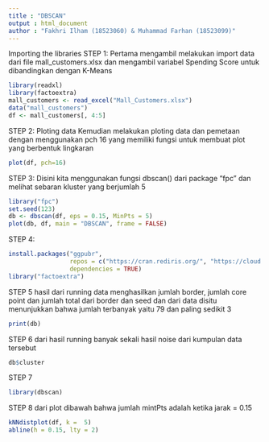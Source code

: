 ```yaml
---
title : "DBSCAN"
output : html_document
author : "Fakhri Ilham (18523060) & Muhammad Farhan (18523099)"
---
```



Importing the libraries
STEP 1:
Pertama mengambil melakukan import data dari file mall_customers.xlsx dan mengambil variabel Spending Score untuk dibandingkan dengan K-Means

```r
library(readxl)
library(factoextra)
mall_customers <- read_excel("Mall_Customers.xlsx")
data("mall_customers")
df <- mall_customers[, 4:5]
```

STEP 2:
Ploting data
Kemudian melakukan ploting data dan pemetaan dengan menggunakan pch 16 yang memiliki fungsi untuk membuat plot yang berbentuk lingkaran
```r
plot(df, pch=16)

```


STEP 3:
Disini kita menggunakan fungsi dbscan() dari package "fpc" dan melihat sebaran kluster yang berjumlah 5
```r
library("fpc")
set.seed(123)
db <- dbscan(df, eps = 0.15, MinPts = 5)
plot(db, df, main = "DBSCAN", frame = FALSE)
```


STEP 4:
```r
install.packages("ggpubr",
                 repos = c("https://cran.rediris.org/", "https://cloud.r-project.org/"),
                 dependencies = TRUE)
library("factoextra")

```



STEP 5
hasil dari running data menghasilkan jumlah border, jumlah core point dan jumlah total dari border dan seed dan dari data disitu menunjukkan bahwa jumlah terbanyak yaitu 79 dan paling sedikit 3
```r
print(db)
```


STEP 6
dari hasil running banyak sekali hasil noise dari kumpulan data tersebut
```r
db$cluster
```

STEP 7
```r
library(dbscan)

```

STEP 8
dari plot dibawah bahwa jumlah mintPts adalah ketika jarak = 0.15
```r
kNNdistplot(df, k =  5)
abline(h = 0.15, lty = 2)
```
